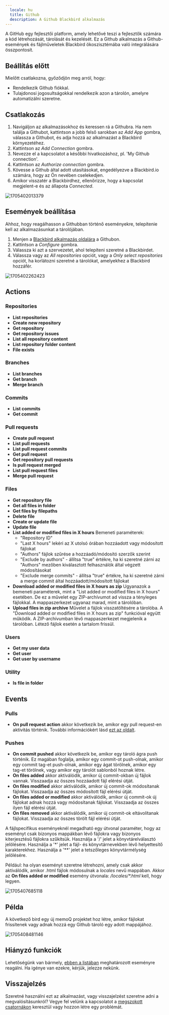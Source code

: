 ```yaml
---
  locale: hu
  title: Github
  description: A Github Blackbird alkalmazás
---
```


<LinkCard title="Megtekintés Githubon" target="_blank" href="https://github.com/bb-io/Github" icon="github" />

A GitHub egy fejlesztői platform, amely lehetővé teszi a fejlesztők számára a kód létrehozását, tárolását és kezelését. Ez a Github alkalmazás a Github-események és fájlműveletek Blackbird ökoszisztémába való integrálására összpontosít.

## Beállítás előtt

Mielőtt csatlakozna, győződjön meg arról, hogy:

- Rendelkezik Github fiókkal.
- Tulajdonosi jogosultságokkal rendelkezik azon a tárolón, amelyre automatizálni szeretne.

## Csatlakozás

1. Navigáljon az alkalmazásokhoz és keressen rá a Githubra. Ha nem találja a Githubot, kattintson a jobb felső sarokban az _Add App_ gombra, válassza a Githubot, és adja hozzá az alkalmazást a Blackbird környezetéhez.
2. Kattintson az _Add Connection_ gombra.
3. Nevezze el a kapcsolatot a későbbi hivatkozáshoz, pl. 'My Github connection'.
4. Kattintson az _Authorize connection_ gombra.
5. Kövesse a Github által adott utasításokat, engedélyezve a Blackbird.io számára, hogy az Ön nevében cselekedjen.
6. Amikor visszatér a Blackbirdhez, ellenőrizze, hogy a kapcsolat megjelent-e és az állapota _Connected_.

![1705402013379](https://raw.githubusercontent.com/bb-io/Github/main/image/README/1705402013379.png)

## Események beállítása

Ahhoz, hogy reagálhasson a Githubban történő eseményekre, telepítenie kell az alkalmazásunkat a tárolójában.

1. Menjen a [Blackbird alkalmazás oldalára](https://github.com/apps/blackbird-io) a Githubon.
2. Kattintson a _Configure_ gombra.
3. Válassza ki azt a szervezetet, ahol telepíteni szeretné a Blackbirdet.
4. Válassza vagy az _All repositories_ opciót, vagy a _Only select repositories_ opciót, ha korlátozni szeretné a tárolókat, amelyekhez a Blackbird hozzáfér.

![1705402262423](https://raw.githubusercontent.com/bb-io/Github/main/image/README/1705402262423.png)

## Actions

### Repositories

- **List repositories**
- **Create new repository**
- **Get repository**
- **Get repository issues**
- **List all repository content**
- **List repository folder content**
- **File exists** 

### Branches

- **List branches**
- **Get branch**
- **Merge branch**

### Commits

- **List commits**
- **Get commit**

### Pull requests

- **Create pull request**
- **List pull requests**
- **List pull request commits**
- **Get pull request**
- **Get repository pull requests**
- **Is pull request merged**
- **List pull request files**
- **Merge pull request**

### Files

- **Get repository file**
- **Get all files in folder**
- **Get files by filepaths**
- **Delete file**
- **Create or update file**
- **Update file**
- **List added or modified files in X hours** 
  Bemeneti paraméterek:
  - "Repository ID"
  - "Last X hours" lekéri az X utolsó órában hozzáadott vagy módosított fájlokat
  - "Authors" fájlok szűrése a hozzáadó/módosító szerzők szerint
  - "Exclude by authors" - állítsa "true" értékre, ha ki szeretné zárni az "Authors" mezőben kiválasztott felhasználók által végzett módosításokat
  - "Exclude merge commits" - állítsa "true" értékre, ha ki szeretné zárni a merge commit által hozzáadott/módosított fájlokat
- **Download added or modified files in X hours as zip**
  Ugyanazok a bemeneti paraméterek, mint a "List added or modified files in X hours" esetében. De ez a művelet egy ZIP-archívumot ad vissza a tényleges fájlokkal. A mappaszerkezet ugyanaz marad, mint a tárolóban.
- **Upload files in zip archive**
  Művelet a fájlok visszatöltésére a tárolóba. A "Download added or modified files in X hours as zip" funkcióval együtt működik. A ZIP-archívumban lévő mappaszerkezet megjelenik a tárolóban. Létező fájlok esetén a tartalom frissül.

### Users

- **Get my user data**
- **Get user**
- **Get user by username**

### Utility

- **Is file in folder**

## Events

### Pulls

- **On pull request action** akkor következik be, amikor egy pull request-en aktivitás történik. További információkért lásd [ezt az oldalt](https://docs.github.com/en/webhooks/webhook-events-and-payloads#pull_request).

### Pushes

- **On commit pushed** akkor következik be, amikor egy tároló ágra push történik. Ez magában foglalja, amikor egy commit-ot push-olnak, amikor egy commit tag-et push-olnak, amikor egy ágat törölnek, amikor egy tag-et törölnek, vagy amikor egy tárolót sablonból hoznak létre.
- **On files added** akkor aktiválódik, amikor új commit-okban új fájlok vannak. Visszaadja az összes hozzáadott fájl elérési útját.
- **On files modified** akkor aktiválódik, amikor új commit-ok módosítanak fájlokat. Visszaadja az összes módosított fájl elérési útját.
- **On files added or modified** akkor aktiválódik, amikor új commit-ok új fájlokat adnak hozzá vagy módosítanak fájlokat. Visszaadja az összes ilyen fájl elérési útját.
- **On files removed** akkor aktiválódik, amikor új commit-ok eltávolítanak fájlokat. Visszaadja az összes törölt fájl elérési útját.

A fájlspecifikus eseményeknél megadható egy útvonal paraméter, hogy az eseményt csak bizonyos mappákban lévő fájlokra vagy bizonyos kiterjesztésű fájlokra szűkítsük. Használja a '/' jelet a könyvtárelválasztó jelölésére. Használja a '\*' jelet a fájl- és könyvtárnevekben lévő helyettesítő karakterekhez. Használja a '\*\*' jelet a tetszőleges könyvtármélység jelölésére.

Például: ha olyan eseményt szeretne létrehozni, amely csak akkor aktiválódik, amikor .html fájlok módosulnak a _locales_ nevű mappában. Akkor az **On files added or modified** esemény útvonala: _/locales/\*.html_ kell, hogy legyen.

![1705407685118](https://raw.githubusercontent.com/bb-io/Github/main/image/README/1705407685118.png)

## Példa

A következő bird egy új memoQ projektet hoz létre, amikor fájlokat frissítenek vagy adnak hozzá egy Github tároló egy adott mappájához.

![1705408481146](https://raw.githubusercontent.com/bb-io/Github/main/image/README/1705408481146.png)

## Hiányzó funkciók

Lehetőségünk van bármely, [ebben a listában](https://docs.github.com/en/webhooks/webhook-events-and-payloads) meghatározott eseményre reagálni. Ha igénye van ezekre, kérjük, jelezze nekünk.

## Visszajelzés

Szeretné használni ezt az alkalmazást, vagy visszajelzést szeretne adni a megvalósításunkról? Vegye fel velünk a kapcsolatot a [megszokott csatornákon](https://www.blackbird.io/) keresztül vagy hozzon létre egy problémát.